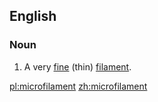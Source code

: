 ==English==

===Noun===
{{en-noun}}

#A very [[fine]] (thin) [[filament]].

[[pl:microfilament]]
[[zh:microfilament]]
